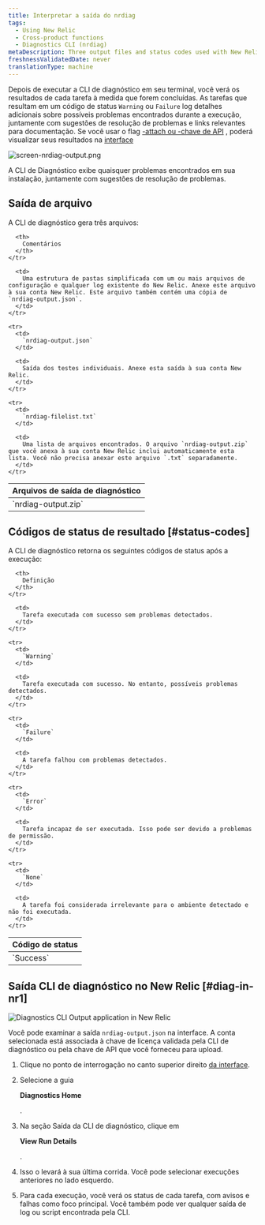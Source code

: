 ```yaml
---
title: Interpretar a saída do nrdiag
tags:
  - Using New Relic
  - Cross-product functions
  - Diagnostics CLI (nrdiag)
metaDescription: Three output files and status codes used with New Relic Diagnostics (nrdiag).
freshnessValidatedDate: never
translationType: machine
---
```




Depois de executar a CLI de diagnóstico em seu terminal, você verá os resultados de cada tarefa à medida que forem concluídas. As tarefas que resultam em um código de status `Warning` ou `Failure` log detalhes adicionais sobre possíveis problemas encontrados durante a execução, juntamente com sugestões de resolução de problemas e links relevantes para documentação. Se você usar o flag [-attach ou -chave de API](/docs/new-relic-solutions/solve-common-issues/diagnostics-cli-nrdiag/pass-command-line-options-nrdiag) , poderá visualizar seus resultados na [interface](/docs/using-new-relic/cross-product-functions/diagnostics-cli-nrdiag/interpret-nrdiag-output/#diag-in-nr1)

<img
  title="screen-nrdiag-output.png"
  alt="screen-nrdiag-output.png"
  src={otherNrdiagOutput}
/>

<figcaption>
  A CLI de Diagnóstico exibe quaisquer problemas encontrados em sua instalação, juntamente com sugestões de resolução de problemas.
</figcaption>

## Saída de arquivo

A CLI de diagnóstico gera três arquivos:

<table>
  <thead>
    <tr>
      <th style={{ width: "200px" }}>
        Arquivos de saída de diagnóstico
      </th>

      <th>
        Comentários
      </th>
    </tr>
  </thead>

  <tbody>
    <tr>
      <td>
        `nrdiag-output.zip`
      </td>

      <td>
        Uma estrutura de pastas simplificada com um ou mais arquivos de configuração e qualquer log existente do New Relic. Anexe este arquivo à sua conta New Relic. Este arquivo também contém uma cópia de `nrdiag-output.json`.
      </td>
    </tr>

    <tr>
      <td>
        `nrdiag-output.json`
      </td>

      <td>
        Saída dos testes individuais. Anexe esta saída à sua conta New Relic.
      </td>
    </tr>

    <tr>
      <td>
        `nrdiag-filelist.txt`
      </td>

      <td>
        Uma lista de arquivos encontrados. O arquivo `nrdiag-output.zip` que você anexa à sua conta New Relic inclui automaticamente esta lista. Você não precisa anexar este arquivo `.txt` separadamente.
      </td>
    </tr>
  </tbody>
</table>

## Códigos de status de resultado [#status-codes]

A CLI de diagnóstico retorna os seguintes códigos de status após a execução:

<table>
  <thead>
    <tr>
      <th style={{ width: "125px" }}>
        Código de status
      </th>

      <th>
        Definição
      </th>
    </tr>
  </thead>

  <tbody>
    <tr>
      <td>
        `Success`
      </td>

      <td>
        Tarefa executada com sucesso sem problemas detectados.
      </td>
    </tr>

    <tr>
      <td>
        `Warning`
      </td>

      <td>
        Tarefa executada com sucesso. No entanto, possíveis problemas detectados.
      </td>
    </tr>

    <tr>
      <td>
        `Failure`
      </td>

      <td>
        A tarefa falhou com problemas detectados.
      </td>
    </tr>

    <tr>
      <td>
        `Error`
      </td>

      <td>
        Tarefa incapaz de ser executada. Isso pode ser devido a problemas de permissão.
      </td>
    </tr>

    <tr>
      <td>
        `None`
      </td>

      <td>
        A tarefa foi considerada irrelevante para o ambiente detectado e não foi executada.
      </td>
    </tr>
  </tbody>
</table>

## Saída CLI de diagnóstico no New Relic [#diag-in-nr1]

<img
  title="Diagnostics CLI Output application in New Relic"
  alt="Diagnostics CLI Output application in New Relic"
  src={solutionsNerdletDiag}
/>

Você pode examinar a saída `nrdiag-output.json` na interface. A conta selecionada está associada à chave de licença validada pela CLI de diagnóstico ou pela chave de API que você forneceu para upload.

1. Clique no ponto de interrogação no canto superior direito [da interface](https://one.newrelic.com).

2. Selecione a guia

   <DNT>**Diagnostics Home**</DNT>

   .

3. Na seção Saída da CLI de diagnóstico, clique em

   <DNT>**View Run Details**</DNT>

   .

4. Isso o levará à sua última corrida. Você pode selecionar execuções anteriores no lado esquerdo.

5. Para cada execução, você verá os status de cada tarefa, com avisos e falhas como foco principal. Você também pode ver qualquer saída de log ou script encontrada pela CLI.